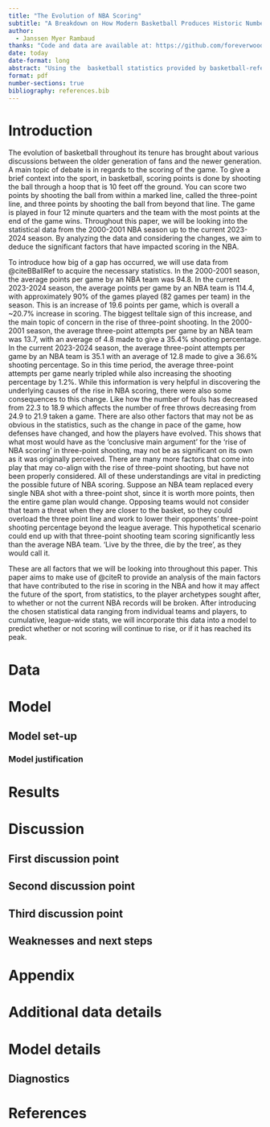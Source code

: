 ```yaml
---
title: "The Evolution of NBA Scoring"
subtitle: "A Breakdown on How Modern Basketball Produces Historic Numbers"
author: 
  - Janssen Myer Rambaud
thanks: "Code and data are available at: https://github.com/foreverwoods/evolution_of_NBA_scoring."
date: today
date-format: long
abstract: "Using the  basketball statistics provided by basketball-reference.com, this paper investigates the rise of scoring in the NBA by analyzing the difference in statistics from the years 2000 to 2024. By making use of league-wide statistics as well as highlighting significant individual analytics from certain teams and players, we aim to showcase the main contributing factors to the rise in scoring as well as any possible consequences. This paper covers the significant factors from quantitative numbers, like, the rise in three-point shooting and increased shooting efficiency, as well as, qualitative measurements, such as team pace and overall physicality. With the help of running these findings in a model, we intend to predict how NBA scoring may look in the future and whether there is another level of scoring or if it is nearing its peak."
format: pdf
number-sections: true
bibliography: references.bib
---
```


# Introduction

The evolution of basketball throughout its tenure has brought about various discussions between the older generation of fans and the newer generation. A main topic of debate is in regards to the scoring of the game. To give a brief context into the sport, in basketball, scoring points is done by shooting the ball through a hoop that is 10 feet off the ground. You can score two points by shooting the ball from within a marked line, called the three-point line, and three points by shooting the ball from beyond that line. The game is played in four 12 minute quarters and the team with the most points at the end of the game wins. Throughout this paper, we will be looking into the statistical data from the 2000-2001 NBA season up to the current 2023-2024 season. By analyzing the data and considering the changes, we aim to deduce the significant factors that have impacted scoring in the NBA.

To introduce how big of a gap has occurred, we will use data from @citeBBallRef to acquire the necessary statistics. In the 2000-2001 season, the average points per game by an NBA team was 94.8. In the current 2023-2024 season, the average points per game by an NBA team is 114.4, with approximately 90% of the games played (82 games per team) in the season. This is an increase of 19.6 points per game, which is overall a \~20.7% increase in scoring. The biggest telltale sign of this increase, and the main topic of concern in the rise of three-point shooting. In the 2000-2001 season, the average three-point attempts per game by an NBA team was 13.7, with an average of 4.8 made to give a 35.4% shooting percentage. In the current 2023-2024 season, the average three-point attempts per game by an NBA team is 35.1 with an average of 12.8 made to give a 36.6% shooting percentage. So in this time period, the average three-point attempts per game nearly tripled while also increasing the shooting percentage by 1.2%. While this information is very helpful in discovering the underlying causes of the rise in NBA scoring, there were also some consequences to this change. Like how the number of fouls has decreased from 22.3 to 18.9 which affects the number of free throws decreasing from 24.9 to 21.9 taken a game. There are also other factors that may not be as obvious in the statistics, such as the change in pace of the game, how defenses have changed, and how the players have evolved. This shows that what most would have as the 'conclusive main argument' for the 'rise of NBA scoring' in three-point shooting, may not be as significant on its own as it was originally perceived. There are many more factors that come into play that may co-align with the rise of three-point shooting, but have not been properly considered. All of these understandings are vital in predicting the possible future of NBA scoring. Suppose an NBA team replaced every single NBA shot with a three-point shot, since it is worth more points, then the entire game plan would change. Opposing teams would not consider that team a threat when they are closer to the basket, so they could overload the three point line and work to lower their opponents' three-point shooting percentage beyond the league average. This hypothetical scenario could end up with that three-point shooting team scoring significantly less than the average NBA team. 'Live by the three, die by the tree', as they would call it.

These are all factors that we will be looking into throughout this paper. This paper aims to make use of @citeR to provide an analysis of the main factors that have contributed to the rise in scoring in the NBA and how it may affect the future of the sport, from statistics, to the player archetypes sought after, to whether or not the current NBA records will be broken. After introducing the chosen statistical data ranging from individual teams and players, to cumulative, league-wide stats, we will incorporate this data into a model to predict whether or not scoring will continue to rise, or if it has reached its peak.

# Data {#sec-data}

# Model

## Model set-up

### Model justification

# Results

# Discussion

## First discussion point {#sec-first-point}

## Second discussion point

## Third discussion point

## Weaknesses and next steps

\newpage

\appendix

# Appendix {.unnumbered}

# Additional data details

# Model details {#sec-model-details}

## Diagnostics

\newpage

# References
